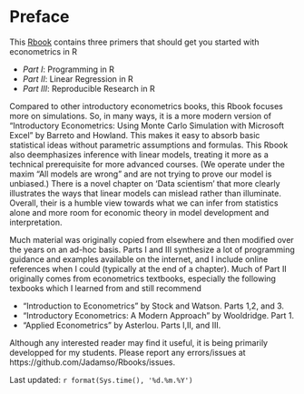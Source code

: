 # Preface {#index}



<!--- Add Title Image
<img src="Figures_Manual/Logo.png" class="cover" height="50%"/>  
```r
knitr::include_graphics("Figures_Manual/Logo.png")
```
--->


This [Rbook](https://jadamso.github.io/Rbooks/) contains three primers that should get you started with econometrics in R

 * *Part   I*: Programming in R
 * *Part  II*: Linear Regression in R
 * *Part III*: Reproducible Research in R

Compared to other introductory econometrics books, this Rbook focuses more on simulations. So, in many ways, it is a more modern version of "Introductory Econometrics: Using Monte Carlo Simulation with Microsoft Excel" by Barreto and Howland. This makes it easy to absorb basic statistical ideas without parametric assumptions and formulas. This Rbook also deemphasizes inference with linear models, treating it more as a technical prerequisite for more advanced courses. (We operate under the maxim "All models are wrong" and are not trying to prove our model is unbiased.) There is a novel chapter on 'Data scientism' that more clearly illustrates the ways that linear models can mislead rather than illuminate. Overall, their is a humble view towards what we can infer from statistics alone and more room for economic theory in model development and interpretation.

Much material was originally copied from elsewhere and then modified over the years on an ad-hoc basis. Parts I and III synthesize a lot of programming guidance and examples available on the internet, and I include online references when I could (typically at the end of a chapter).  Much of Part II originally comes from econometrics textbooks, especially the following texbooks which I learned from and still recommend

 * "Introduction to Econometrics" by Stock and Watson. Parts 1,2, and 3.
 * "Introductory Econometrics: A Modern Approach" by Wooldridge. Part 1.
 * "Applied Econometrics" by Asterlou. Parts I,II, and III.


Although any interested reader may find it useful, it is being primarily developped for my students. Please report any errors/issues at https://github.com/Jadamso/Rbooks/issues.

Last updated: `r format(Sys.time(), '%d.%m.%Y')`
